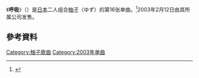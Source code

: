 {{Infobox Single
| Name           = 呼吸
| Cover Size     =
| Caption        =
| Artist         = [[柚子_(组合)|柚子]]
| from Album     = [[紫罗兰_(柚子专辑)|紫罗兰]]
| Released       = 2003年2月12日
| Format         =
| Recorded       =
| Genre          = [[J-Pop|J-Pop]]
| Language       =
| Length         = 5分1秒
| Label          =
| Writer         = [[岩泽厚治|岩泽厚治]]
| Lyricist       =
| Composer       =
| Arranger       =
| Certification  = *金（[[日本唱片協會|日本唱片協會]]）
| Chart position = *周榜第5位（[[Oricon公信榜|Oricon]]）
| Last single    = 青<br />（2003年）
| This single    = '''呼吸'''<br />（2003年）
| Next single    = 3番線/水平線<br />（2003年）
| Misc           ={{Extra track listing
 | Album         = 紫罗兰
 | Type          = studio
 | prev_track    = 
 | prev_no       = 
 | this_track    = '''呼吸'''
 | track_no      = 
 | next_track    = 
 | next_no       = 
}}{{Extra track listing
 | Album         = Going [2001-2005]
 | Type          = greatest
 | prev_track    = 
 | prev_no       = 
 | this_track    = '''呼吸'''
 | track_no      = 
 | next_track    = 
 | next_no       = 
}}
}}

《'''呼吸'''》（{{jpn|j=呼吸}}）是[[日本|日本]]二人组合[[柚子_(組合)|柚子]]（ゆず）的第16张单曲。<ref>{{Cite web|url =http://www.senha-yuzu.jp/discography/single/index.php|title =ゆず Official Website | ディスコグラフィ | シングル|accessdate =2016-05-25|author =|date =|publisher =|language =ja|deadurl =yes|archiveurl =https://web.archive.org/web/20160602084404/http://www.senha-yuzu.jp/discography/single/index.php|archivedate =2016-06-02}}</ref>2003年2月12日由其所属公司{{link-ja|Senha&Company|セーニャ・アンド・カンパニー}}发售。

== 參考資料 ==
{{reflist}}

{{柚子单曲}}
{{音乐小作品}}

{{DEFAULTSORT:kokyuu}}
[[Category:柚子歌曲|Category:柚子歌曲]]
[[Category:2003年单曲|Category:2003年单曲]]